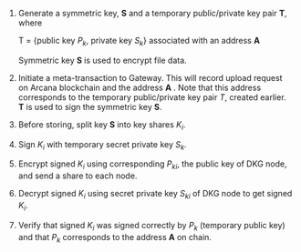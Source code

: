 1. Generate a symmetric key, **S** and a temporary public/private key pair **T**, where

     T = {public key $P_k$, private key $S_k$} associated with an address **A**

     Symmetric key **S** is used to encrypt file data.

2. Initiate a meta-transaction to Gateway. This will record upload request on Arcana blockchain and the address **A** . Note that this address corresponds to the temporary public/private key pair *T*, created earlier. **T** is used to sign the symmetric key **S**.

3. Before storing, split key **S** into key shares $K_i$.

4. Sign $K_i$ with temporary secret private key $S_k$.

5. Encrypt signed $K_i$ using corresponding ${P_k}_i$, the public key of DKG node, and send a share to each node.

6. Decrypt signed $K_i$ using secret private key ${S_k}_i$ of DKG node to get signed $K_i$.

7. Verify that signed $K_i$ was signed correctly by $P_k$ (temporary public key) and that $P_k$ corresponds to the address **A** on chain.
